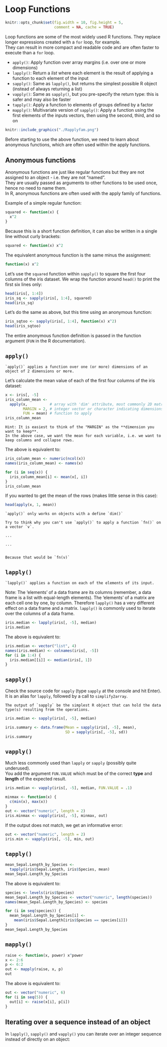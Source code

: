 # Loop Functions {#loopfns}

```r
knitr::opts_chunk$set(fig.width = 10, fig.height = 5,
                      comment = NA, cache = TRUE) 
```

Loop functions are some of the most widely used R functions. They replace longer expressions created with a `for` loop, for example.  
They can result in more compact and readable code and are often faster to execute than a `for` loop.  

* `apply()`: Apply function over array margins (i.e. over one or more dimensions)
* `lapply()`: Return a *list* where each element is the result of applying a function to each element of the input
* `sapply()`: Same as `lapply()`, but returns the simplest possible R object (instead of always returning a list)
* `vapply()`: Same as `sapply()`, but you pre-specify the return type: this is safer and may also be faster
* `tapply()`: Apply a function to elements of groups defined by a factor
* `mapply()`: Multivariate version of `sapply()`: Apply a function using the first elements of the inputs vectors, then using the second, third, and so on

```r
knitr::include_graphics("./Rapplyfam.png")
```

Before starting to use the above function, we need to learn about anonymous functions, which are often used within the apply functions.

## Anonymous functions

Anonymous functions are just like regular functions but they are not assigned to an object - i.e. they are not "named".  
They are usually passed as arguments to other functions to be used once, hence no need to name them.  
In R, anonymous functions are often used with the apply family of functions.  

Example of a simple regular function:

```r
squared <- function(x) {
  x^2
}
```

Because this is a short function definition, it can also be written in a single line without curly brackets:

```r
squared <- function(x) x^2
```

The equivalent anonymous function is the same minus the assignment:

```r
function(x) x^2
```

Let's use the `squared` function within `sapply()` to square the first four columns of the iris dataset. We wrap the function around `head()` to print the first six lines only:

```r
head(iris[, 1:4])
iris_sq <- sapply(iris[, 1:4], squared)
head(iris_sq)
```

Let's do the same as above, but this time using an anonymous function:

```r
iris_sqtoo <- sapply(iris[, 1:4], function(x) x^2)
head(iris_sqtoo)
```

The entire anonymous function definition is passed in the function argument (`FUN` in the R documentation).

## `apply()`

```block
`apply()` applies a function over one (or more) dimensions of an object of 2 dimensions or more.
```

Let's calculate the mean value of each of the first four columns of the iris dataset:

```r
x <- iris[, -5]
iris_column_mean <- 
  apply(x,          # array with 'dim' attribute, most commonly 2D matrix or data.frame
        MARGIN = 2, # integer vector or character indicating dimensions over which 'FUN' will be applied
        FUN = mean) # function to apply
iris_column_mean
```

```block
Hint: It is easiest to think of the "MARGIN" as the **dimension you want to keep**.  
In the above case, we want the mean for each variable, i.e. we want to keep columns and collapse rows.
```

The above is equivalent to:

```r
iris_column_mean <- numeric(ncol(x))
names(iris_column_mean) <- names(x)

for (i in seq(x)) {
  iris_column_mean[i] <- mean(x[, i])
}
iris_column_mean
```

If you wanted to get the mean of the rows (makes little sense in this case):

```r
head(apply(x, 1, mean))
```

```block
`apply()` only works on objects with a define `dim()`
```

```block
Try to think why you can't use `apply()` to apply a function `fn()` on a vector `v`.

...

...


Because that would be `fn(v)`
```

## `lapply()`

```block
`lapply()` applies a function on each of the elements of its input.  
```


Note: The 'elements' of a data frame are its columns (remember, a data frame is a list with equal-length elements). The 'elements' of a matrix are each cell one by one, by column. Therefore `lapply()` has a very different effect on a data frame and a matrix. `lapply()` is commonly used to iterate over the columns of a data frame.

```r
iris.median <- lapply(iris[, -5], median)
iris.median
```

The above is equivalent to:

```r
iris.median <- vector("list", 4)
names(iris.median) <- colnames(iris[, -5])
for (i in 1:4) {
  iris.median[[i]] <- median(iris[, 1])
}
```

## `sapply()`

Check the source code for `sapply` (type `sapply` at the console and hit Enter).  
It is an alias for `lapply`, followed by a call to `simplify2array`.  

```block
The output of `sapply` be the simplest R object that can hold the data type(s) resulting from the operations.
```

```r
iris.median <- sapply(iris[, -5], median)
```

```r
iris.summary <- data.frame(Mean = sapply(iris[, -5], mean),
                           SD = sapply(iris[, -5], sd))
iris.summary
```

## `vapply()`

Much less commonly used than `lapply` or `sapply` (possibly quite underused).  
You add the argument `FUN.VALUE` which must be of the correct **type** and **length** of the expected result.

```r
iris.median <- vapply(iris[, -5], median, FUN.VALUE = .1)
```

```r
minmax <- function(x) {
  c(min(x), max(x))
}
out <- vector("numeric", length = 2)
iris.minmax <- vapply(iris[, -5], minmax, out)
```

If the output does not match, we get an informative error:

```r
out <- vector("numeric", length = 2)
iris.min <- vapply(iris[, -5], min, out)
```

## `tapply()`

```r
mean_Sepal.Length_by_Species <-
  tapply(iris$Sepal.Length, iris$Species, mean)
mean_Sepal.Length_by_Species
```
The above is equivalent to:

```r
species <- levels(iris$Species)
mean_Sepal.Length_by_Species <- vector("numeric", length(species))
names(mean_Sepal.Length_by_Species) <- species

for (i in seq(species)) {
  mean_Sepal.Length_by_Species[i] <- 
    mean(iris$Sepal.Length[iris$Species == species[i]])
}
mean_Sepal.Length_by_Species
```

## `mapply()`

```r
raise <- function(x, power) x^power
x <- 2:6
p <- 6:2
out <- mapply(raise, x, p)
out
```

The above is equivalent to:

```r
out <- vector("numeric", 6)
for (i in seq(5)) {
  out[i] <- raise(x[i], p[i])
}
```

## Iterating over a sequence instead of an object

In `lapply()`, `sapply()` and `vapply()` you can iterate over an integer sequence instead of directly on an object:

